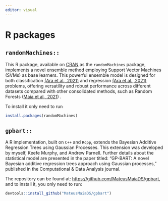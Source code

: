 ```yaml
---
editor: visual
---
```


# R packages

## $\texttt{randomMachines::}$ {.justify style=".justify"}

This R package, available on [CRAN](https://cran.r-project.org/web/) as the $\texttt{randomMachines}$ package, implements a novel ensemble method employing Support Vector Machines (SVMs) as base learners. This powerful ensemble model is designed for both classification [(Ara et al., 2021)](doi:10.6339/21-JDS1014) and regression [(Ara et al., 2021)](doi:10.1016/j.eswa.2022.117107) problems, offering versatility and robust performance across different datasets compared with other consolidated methods, such as Random Forests ([Maia et al., 2021](doi:10.6339/21-JDS1025)) .

To install it only need to run

``` r
install.packages(randomMachines)
```

## $\texttt{gpbart::}$

A R implementation, built on $\texttt{C++}$ and $\texttt{Rcpp}$, extends the Bayesian Additive Regression Trees using Gaussian Processes. This extension was developed by myself, Keefe Murphy, and Andrew Parnell. Further details about the statistical model are presented in the paper titled: "GP-BART: A novel Bayesian additive regression trees approach using Gaussian processes," published in the Computational & Data Analysis journal.

The repository can be found at: <https://github.com/MateusMaiaDS/gpbart>, and to install it, you only need to run:

``` r
devtools::install_github("MateusMaiaDS/gpbart")
```
